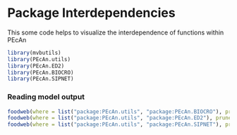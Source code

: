 <!--
#-------------------------------------------------------------------------------
# Copyright (c) 2012 University of Illinois, NCSA.
# All rights reserved. This program and the accompanying materials
# are made available under the terms of the 
# University of Illinois/NCSA Open Source License
# which accompanies this distribution, and is available at
# http://opensource.ncsa.illinois.edu/license.html
#-------------------------------------------------------------------------------
-->

Package Interdependencies
=========================

This some code helps to visualize the interdependence of functions within PEcAn


```r
library(mvbutils)
library(PEcAn.utils)
library(PEcAn.ED2)
library(PEcAn.BIOCRO)
library(PEcAn.SIPNET)
```
### Reading model output

```r
foodweb(where = list("package:PEcAn.utils", "package:PEcAn.BIOCRO"), prune = c("output", "read", "results", "model2netcdf"), desc = FALSE)
foodweb(where = list("package:PEcAn.utils", "package:PEcAn.ED2"), prune = c("output", "read", "results", "model2netcdf"), desc = FALSE)
foodweb(where = list("package:PEcAn.utils", "package:PEcAn.SIPNET"), prune = c("output", "read", "results", "model2netcdf"), desc = FALSE)
```



